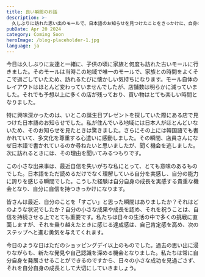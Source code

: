```yaml
---
title: 良い瞬間のお話
description: >-
  久しぶりに訪れた思い出のモールで、日本語のお知らせを見つけたことをきっかけに、自身の成長を実感したという作者。小さな成功を積み重ねることで自信を育むことの大切さを訴えています。
pubDate: Apr 20 2024
category: Coming Soon
heroImage: /blog-placeholder-1.jpg
language: ja
---
```

<div class="jp" lang="jp">
今日は久しぶりに友達と一緒に、子供の頃に家族と何度も訪れた古いモールに行きました。そのモールは当時この地域で唯一のモールで、家族との時間をよくそこで過ごしていたため、訪れるたびに懐かしい気持ちになります。モール自体のレイアウトはほとんど変わっていませんでしたが、店舗数は明らかに減っていました。それでも予想以上に多くの店が残っており、買い物はとても楽しい時間となりました。

特に興味深かったのは、いとこの誕生日プレゼントを探していた際にある店で見つけた日本語のお知らせでした。私が住んでいる地域には日本人がほとんどいないため、そのお知らせを見たときは驚きました。さらにその上には韓国語でも書かれていて、多文化を尊重する心遣いに感動しました。その瞬間、店員さんになぜ日本語で書かれているのか尋ねたいと思いましたが、聞く機会を逃しました。次に訪れるときには、その理由を聞いてみるつもりです。

この小さな出来事は、最近自信を失いがちな私にとって、とても意味のあるものでした。日本語をただ読めるだけでなく理解している自分を実感し、自分の能力に誇りを感じる瞬間でした。こうした経験は自分自身の成長を実感する貴重な機会となり、自分に自信を持つきっかけになります。

皆さんは最近、自分のことを「すごい」と思った瞬間はありましたか？それはどのような状況でしたか？自分の小さな成果や成長を認め、それを祝うことは、自信を持続させる上でとても重要です。私たちは日々の生活の中で多くの挑戦に直面しますが、それを乗り越えたときに感じる達成感は、自己肯定感を高め、次のステップへと進む勇気を与えてくれます。

今日のような日はただのショッピングデイ以上のものでした。過去の思い出に浸りながらも、新たな発見や自己認識を深める機会となりました。私たちは常に自分自身を発展させることができるのですから、日々の小さな成功を見過ごさず、それを自分自身の成長として大切にしていきましょう。
</div>
